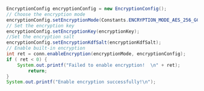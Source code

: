 <PlatformWrapper platform="linux-java">

```java
EncryptionConfig encryptionConfig = new EncryptionConfig();
// Choose the encryption mode
encryptionConfig.setEncryptionMode(Constants.ENCRYPTION_MODE_AES_256_GCM);
// Set the encryption key
encryptionConfig.setEncryptionKey(encryptionKey);
//Set the encryption salt
encryptionConfig.setEncryptionKdfSalt(encryptionKdfSalt);
// Enable built-in encryption
int ret = conn.enableEncryption(encryptionMode, encryptionConfig);
if ( ret < 0) {
    System.out.printf("Failed to enable encryption!  \n" + ret);
        return;
}
System.out.printf("Enable encryption successfully!\n");
```
</PlatformWrapper>